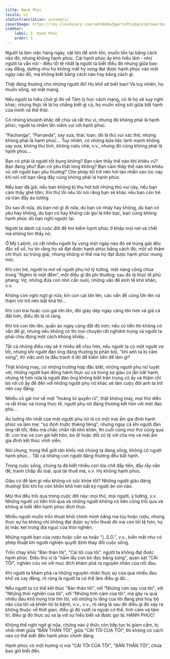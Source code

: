 ```yaml
---
title: Hạnh Phúc
locale: vi
statusTranslation: automatic
coverImage: https://res.cloudinary.com/xmfm6mhw3gwctndtcubgx2rptnae/image/upload/v1741354419/small_cover_la_gran_rebelion_28716e29d2.webp
sidebar:
    label: 3. Hạnh Phúc
    order: 3
---
```

Người ta làm việc hàng ngày, vật lộn để sinh tồn, muốn tồn tại bằng cách nào đó, nhưng không hạnh phúc. Cái hạnh phúc ấy khó hiểu lắm - như người ta vẫn nói - điều tồi tệ nhất là người ta biết điều đó nhưng giữa bao cay đắng, dường như họ không mất hy vọng đạt được hạnh phúc vào một ngày nào đó, mà không biết bằng cách nào hay bằng cách gì.

Thật đáng thương cho những người đó! Họ khổ sở biết bao! Và tuy nhiên, họ muốn sống, sợ mất mạng.

Nếu người ta hiểu chút gì đó về Tâm lý học cách mạng, có lẽ họ sẽ suy nghĩ khác; nhưng thực tế là họ chẳng biết gì cả, họ muốn sống sót giữa bất hạnh của mình và thế thôi.

Có những khoảnh khắc dễ chịu và rất thú vị, nhưng đó không phải là hạnh phúc; người ta nhầm lẫn niềm vui với hạnh phúc.

"Pachanga", "Parranda", say sưa, thác loạn; đó là thú vui xác thịt, nhưng không phải là hạnh phúc... Tuy nhiên, có những bữa tiệc lành mạnh không say sưa, không thú tính, không rượu chè, v.v., nhưng đó cũng không phải là hạnh phúc...

Bạn có phải là người tốt bụng không? Bạn cảm thấy thế nào khi khiêu vũ? Bạn đang yêu? Bạn có yêu thật lòng không? Bạn cảm thấy thế nào khi khiêu vũ với người bạn yêu thương? Cho phép tôi trở nên hơi tàn nhẫn vào lúc này khi nói với bạn rằng đây cũng không phải là hạnh phúc.

Nếu bạn đã già, nếu bạn không bị thu hút bởi những thú vui này, nếu bạn cảm thấy ghê tởm; Xin thứ lỗi nếu tôi nói rằng bạn sẽ khác nếu bạn còn trẻ và tràn đầy ảo tưởng.

Dù sao đi nữa, dù bạn nói gì đi nữa, dù bạn có nhảy hay không, dù bạn có yêu hay không, dù bạn có hay không cái gọi là tiền bạc, bạn cũng không hạnh phúc dù bạn nghĩ ngược lại.

Người ta dành cả cuộc đời để tìm kiếm hạnh phúc ở khắp mọi nơi và chết mà không tìm thấy nó.

Ở Mỹ Latinh, có rất nhiều người hy vọng một ngày nào đó sẽ trúng giải độc đắc xổ số, họ tin rằng họ sẽ đạt được hạnh phúc bằng cách đó; một số thậm chí thực sự trúng giải, nhưng không vì thế mà họ đạt được hạnh phúc mong mỏi.

Khi còn trẻ, người ta mơ về người phụ nữ lý tưởng, một nàng công chúa trong "Nghìn lẻ một đêm", một điều gì đó phi thường; sau đó là thực tế phũ phàng: Vợ, những đứa con nhỏ cần nuôi, những vấn đề kinh tế khó khăn, v.v.

Không còn nghi ngờ gì nữa, khi con cái lớn lên, các vấn đề cũng lớn lên và thậm chí trở nên bất khả thi...

Khi con trai hoặc con gái lớn lên, đôi giày dép ngày càng lớn hơn và giá cả đắt hơn, điều đó là rõ ràng.

Khi trẻ con lớn lên, quần áo ngày càng đắt đỏ hơn; nếu có tiền thì không có vấn đề gì, nhưng nếu không có thì mọi chuyện rất nghiêm trọng và người ta phải chịu đựng một cách khủng khiếp...

Tất cả những điều này sẽ ít nhiều dễ chịu hơn, nếu người ta có một người vợ tốt, nhưng khi người đàn ông đáng thương bị phản bội, "khi anh ta bị cắm sừng", thì việc anh ta đấu tranh ở đó để kiếm tiền để làm gì?

Thật không may, có những trường hợp đặc biệt, những người phụ nữ tuyệt vời, những người bạn đồng hành thực sự cả trong sự giàu có lẫn bất hạnh, nhưng tệ hơn nữa là người đàn ông không biết trân trọng cô ấy và thậm chí bỏ rơi cô ấy để đến với những người phụ nữ khác sẽ làm cuộc đời anh ta trở nên cay đắng.

Nhiều cô gái mơ về một "hoàng tử quyến rũ", thật không may, mọi thứ diễn ra rất khác và trong thực tế, người phụ nữ đáng thương kết hôn với một đao phủ...

Ảo tưởng lớn nhất của một người phụ nữ là có một mái ấm gia đình hạnh phúc và làm mẹ: "sự định trước thiêng liêng", nhưng ngay cả khi người đàn ông rất tốt, điều mà chắc chắn rất khó khăn, thì cuối cùng mọi thứ cũng qua đi: con trai và con gái kết hôn, bỏ đi hoặc đối xử tệ với cha mẹ và mái ấm gia đình kết thúc vĩnh viễn.

Nói chung, trong thế giới tàn khốc mà chúng ta đang sống, không có người hạnh phúc... Tất cả những con người đáng thương đều bất hạnh.

Trong cuộc sống, chúng ta đã biết nhiều con lừa chở đầy tiền, đầy rẫy vấn đề, tranh chấp đủ loại, quá tải thuế má, v.v. Họ không hạnh phúc.

Giàu có để làm gì nếu không có sức khỏe tốt? Những người giàu đáng thương! Đôi khi họ còn khốn khổ hơn bất kỳ người ăn xin nào.

Mọi thứ đều trôi qua trong cuộc đời này: mọi thứ, mọi người, ý tưởng, v.v. Những người có tiền trôi qua và những người không có tiền cũng trôi qua và không ai biết đến hạnh phúc đích thực.

Nhiều người muốn trốn thoát khỏi chính mình bằng ma túy hoặc rượu, nhưng thực sự họ không chỉ không đạt được sự trốn thoát đó mà còn tồi tệ hơn, họ bị mắc kẹt trong địa ngục của thói nghiện.

Những người bạn của rượu hoặc cần sa hoặc "L.S.D.", v.v., biến mất như có phép thuật khi người nghiện quyết định thay đổi cuộc sống.

Trốn chạy khỏi "Bản thân tôi", "Cái tôi của tôi", người ta không đạt được hạnh phúc. Điều thú vị là "nắm lấy con bò đực bằng sừng", quan sát "CÁI TÔI", nghiên cứu nó với mục đích khám phá ra nguyên nhân của nỗi đau.

Khi người ta khám phá ra những nguyên nhân thực sự của quá nhiều đau khổ và cay đắng, rõ ràng là người ta có thể làm điều gì đó...

Nếu người ta có thể kết thúc "Bản thân tôi", với "Những cơn say của tôi", với "Những thói nghiện của tôi", với "Những tình cảm của tôi", mà gây ra quá nhiều đau khổ trong trái tim tôi, với những lo lắng của tôi đang phá hủy bộ não của tôi và khiến tôi bị bệnh, v.v., v.v., rõ ràng là sau đó điều gì đó xảy ra không thuộc về thời gian, điều gì đó vượt ra ngoài cơ thể, tình cảm và tâm trí, điều gì đó thực sự xa lạ với sự hiểu biết và được gọi là: HẠNH PHÚC!

Không thể nghi ngờ gì nữa, chừng nào ý thức còn tiếp tục bị giam cầm, bị nhồi nhét giữa "BẢN THÂN TÔI", giữa "CÁI TÔI CỦA TÔI", thì không có cách nào có thể biết đến hạnh phúc chính đáng.

Hạnh phúc có một hương vị mà "CÁI TÔI CỦA TÔI", "BẢN THÂN TÔI", chưa bao giờ biết đến.

